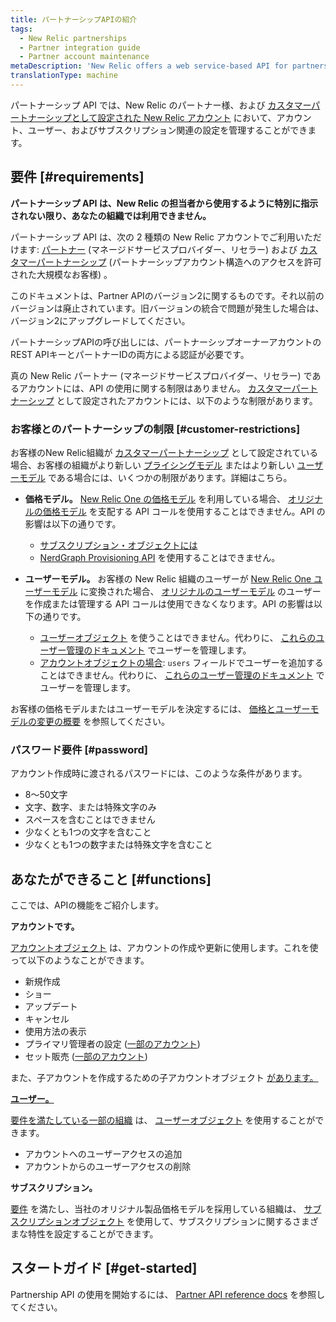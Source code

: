 ```yaml
---
title: パートナーシップAPIの紹介
tags:
  - New Relic partnerships
  - Partner integration guide
  - Partner account maintenance
metaDescription: 'New Relic offers a web service-based API for partners to create, edit, upgrade, downgrade, and cancel New Relic accounts on behalf of their customers.'
translationType: machine
---
```


パートナーシップ API では、New Relic のパートナー様、および [カスタマーパートナーシップとして設定された New Relic アカウント](/docs/new-relic-partnerships/partner-integration-guide/partner-account-maintenance/partnership-accounts-users-subscriptions/#partnerships) において、アカウント、ユーザー、およびサブスクリプション関連の設定を管理することができます。

## 要件 [#requirements]

**パートナーシップ API は、New Relic の担当者から使用するように特別に指示されない限り、あなたの組織では利用できません。**

パートナーシップ API は、次の 2 種類の New Relic アカウントでご利用いただけます: [パートナー](/docs/new-relic-partnerships/partner-integration-guide/partner-account-maintenance/partnership-accounts-users-subscriptions/#partnerships) (マネージドサービスプロバイダー、リセラー) および [カスタマーパートナーシップ](/docs/new-relic-partnerships/partner-integration-guide/partner-account-maintenance/partnership-accounts-users-subscriptions/#partnerships) (パートナーシップアカウント構造へのアクセスを許可された大規模なお客様) 。

このドキュメントは、Partner APIのバージョン2に関するものです。それ以前のバージョンは廃止されています。旧バージョンの統合で問題が発生した場合は、バージョン2にアップグレードしてください。

パートナーシップAPIの呼び出しには、パートナーシップオーナーアカウントのREST APIキーとパートナーIDの両方による認証が必要です。

真の New Relic パートナー (マネージドサービスプロバイダー、リセラー) であるアカウントには、API の使用に関する制限はありません。 [カスタマーパートナーシップ](/docs/new-relic-partnerships/partner-integration-guide/partner-account-maintenance/partnership-accounts-users-subscriptions/#partnerships) として設定されたアカウントには、以下のような制限があります。

### お客様とのパートナーシップの制限 [#customer-restrictions]

お客様のNew Relic組織が [カスタマーパートナーシップ](/docs/new-relic-partnerships/partner-integration-guide/partner-account-maintenance/partnership-accounts-users-subscriptions/#partnerships) として設定されている場合、お客様の組織がより新しい [プライシングモデル](/docs/accounts/original-accounts-billing/original-product-based-pricing/overview-changes-pricing-user-model/#pricing-plans) またはより新しい [ユーザーモデル](/docs/accounts/original-accounts-billing/original-product-based-pricing/overview-user-models) である場合には、いくつかの制限があります。詳細はこちら。

* **価格モデル。** [New Relic One の価格モデル](/docs/accounts/original-accounts-billing/original-product-based-pricing/overview-changes-pricing-user-model/#pricing-plans) を利用している場合、 [オリジナルの価格モデル](/docs/accounts/original-accounts-billing/original-product-based-pricing/overview-changes-pricing-user-model/#pricing-plans) を支配する API コールを使用することはできません。API の影響は以下の通りです。

  * [サブスクリプション・オブジェクトには](/docs/new-relic-partnerships/partnerships/partner-api/partnership-api-subscription-object/)
  * [NerdGraph Provisioning API](/docs/apis/nerdgraph/tutorials/provisions-your-subscriptions-nerdgraph/) を使用することはできません。

* **ユーザーモデル。** お客様の New Relic 組織のユーザーが [New Relic One ユーザーモデル](/docs/accounts/original-accounts-billing/original-product-based-pricing/overview-user-models) に変換された場合、 [オリジナルのユーザーモデル](/docs/accounts/original-accounts-billing/original-product-based-pricing/overview-user-models) のユーザーを作成または管理する API コールは使用できなくなります。API の影響は以下の通りです。

  * [ユーザーオブジェクト](/docs/new-relic-partnerships/partnerships/partner-api/partnership-api-user-object/) を使うことはできません。代わりに、 [これらのユーザー管理のドキュメント](/docs/accounts/accounts-billing/new-relic-one-user-management/introduction-managing-users/) でユーザーを管理します。
  * [アカウントオブジェクトの場合](/docs/new-relic-partnerships/partnerships/partner-api/partnership-api-account-object/): `users` フィールドでユーザーを追加することはできません。代わりに、 [これらのユーザー管理のドキュメント](/docs/accounts/accounts-billing/new-relic-one-user-management/introduction-managing-users/) でユーザーを管理します。

お客様の価格モデルまたはユーザーモデルを決定するには、 [価格とユーザーモデルの変更の概要](/docs/accounts/original-accounts-billing/original-product-based-pricing/overview-changes-pricing-user-model) を参照してください。

### パスワード要件 [#password]

アカウント作成時に渡されるパスワードには、このような条件があります。

* 8～50文字
* 文字、数字、または特殊文字のみ
* スペースを含むことはできません
* 少なくとも1つの文字を含むこと
* 少なくとも1つの数字または特殊文字を含むこと

## あなたができること [#functions]

ここでは、APIの機能をご紹介します。

**アカウントです。**

[アカウントオブジェクト](/docs/new-relic-partnerships/partnerships/partner-api/partnership-api-account-object/) は、アカウントの作成や更新に使用します。これを使って以下のようなことができます。

* 新規作成
* ショー
* アップデート
* キャンセル
* 使用方法の表示
* プライマリ管理者の設定 ([一部のアカウント](#requirements))
* セット販売 ([一部のアカウント](#requirements))

また、子アカウントを作成するための子アカウントオブジェクト [があります。](/docs/new-relic-partnerships/partnerships/partner-api/partnership-api-sub-account-object)

[**ユーザー。**](/docs/new-relic-partnerships/partnerships/partner-api/partnership-api-sub-account-object)

[](/docs/new-relic-partnerships/partnerships/partner-api/partnership-api-sub-account-object)[要件を満たしている一部の組織](#customer-restrictions) は、 [ユーザーオブジェクト](/docs/new-relic-partnerships/partnerships/partner-api/partnership-api-user-object/) を使用することができます。

* アカウントへのユーザーアクセスの追加
* アカウントからのユーザーアクセスの削除

**サブスクリプション。**

[要件](#customer-restrictions) を満たし、当社のオリジナル製品価格モデルを採用している組織は、 [サブスクリプションオブジェクト](/docs/new-relic-partnerships/partnerships/partner-api/partnership-api-subscription-object/) を使用して、サブスクリプションに関するさまざまな特性を設定することができます。

## スタートガイド [#get-started]

Partnership API の使用を開始するには、 [Partner API reference docs](/docs/new-relic-partnerships/partnerships/partner-api/partner-api-reference) を参照してください。